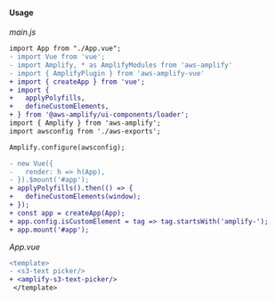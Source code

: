#### Usage

_main.js_

```diff
import App from "./App.vue";
- import Vue from 'vue';
- import Amplify, * as AmplifyModules from 'aws-amplify'
- import { AmplifyPlugin } from 'aws-amplify-vue'
+ import { createApp } from 'vue';
+ import {
+   applyPolyfills,
+   defineCustomElements,
+ } from '@aws-amplify/ui-components/loader';
import { Amplify } from 'aws-amplify';
import awsconfig from './aws-exports';

Amplify.configure(awsconfig);

- new Vue({
-   render: h => h(App),
- }).$mount('#app');
+ applyPolyfills().then(() => {
+   defineCustomElements(window);
+ });
+ const app = createApp(App);
+ app.config.isCustomElement = tag => tag.startsWith('amplify-');
+ app.mount('#app');
```

_App.vue_

```diff
<template>
- <s3-text picker/>
+ <amplify-s3-text-picker/>
 </template>
```
